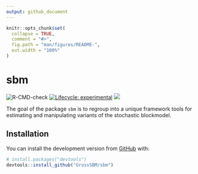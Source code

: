 ```yaml
---
output: github_document
---
```


<!-- README.md is generated from README.Rmd. Please edit that file -->

```r
knitr::opts_chunk$set(
  collapse = TRUE,
  comment = "#>",
  fig.path = "man/figures/README-",
  out.width = "100%"
)
```

# sbm

<!-- badges: start -->
![R-CMD-check](https://github.com/GrossSBM/sbm/workflows/R-CMD-check/badge.svg?branch=master)
[![Lifecycle: experimental](https://img.shields.io/badge/lifecycle-experimental-orange.svg)](https://www.tidyverse.org/lifecycle/#experimental)
[![](https://img.shields.io/github/last-commit/grossSBM/sbm.svg)](https://github.com/GrossSBM/sbm/commits/master)
<!-- badges: end -->

The goal of the package `sbm` is to regroup into a unique framework tools for estimating and manipulating variants of the stochastic blockmodel.

## Installation

You can install the development version from [GitHub](https://github.com/) with:

``` r
# install.packages("devtools")
devtools::install_github("GrossSBM/sbm")
```
